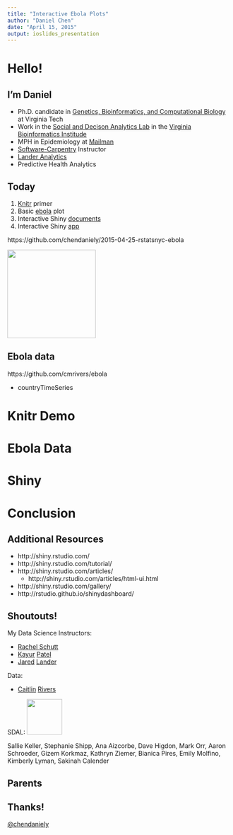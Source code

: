 ```yaml
---
title: "Interactive Ebola Plots"
author: "Daniel Chen"
date: "April 15, 2015"
output: ioslides_presentation
---
```


# Hello!

## I'm Daniel

  - Ph.D. candidate in [Genetics, Bioinformatics, and Computational Biology](http://gbcb.vbi.vt.edu/gbcb/about_program) at Virginia Tech
  - Work in the [Social and Decison Analytics Lab](http://vbi.vt.edu/sdal/about) in the [Virginia Bioinformatics Institude](http://www.vbi.vt.edu/about)
  - MPH in Epidemiology at [Mailman](http://www.mailman.columbia.edu/)
  - [Software-Carpentry](http://software-carpentry.org/) Instructor
  - [Lander Analytics](http://www.landeranalytics.com/)
  - Predictive Health Analytics

## Today
1. [Knitr](http://yihui.name/knitr/) primer
2. Basic [ebola](https://github.com/chendaniely/ebola/tree/dev-dan-shiny/data_products/shinyCountryTimeseries) plot
3. Interactive Shiny [documents](http://rmarkdown.rstudio.com/authoring_shiny.html)
4. Interactive Shiny [app](http://shiny.rstudio.com/)

https://github.com/chendaniely/2015-04-25-rstatsnyc-ebola

<img src="../images/vivian_auudience.png" style="height:200px;"/>

## Ebola data
https://github.com/cmrivers/ebola

- countryTimeSeries

# Knitr Demo

# Ebola Data

# Shiny

# Conclusion

## Additional Resources

- http://shiny.rstudio.com/
- http://shiny.rstudio.com/tutorial/
- http://shiny.rstudio.com/articles/
    - http://shiny.rstudio.com/articles/html-ui.html
- http://shiny.rstudio.com/gallery/
- http://rstudio.github.io/shinydashboard/

## Shoutouts!
My Data Science Instructors:

- [Rachel Schutt](https://www.linkedin.com/in/rachelschutt)
- [Kayur](http://kayur.org/) [Patel](https://twitter.com/foil)
- [Jared](http://www.jaredlander.com/) [Lander](https://twitter.com/jaredlander)

Data:

- [Caitlin](http://www.caitlinrivers.com/) [Rivers](https://twitter.com/cmyeaton)

SDAL: <img src="../images/sdal.png" style="height:80px;"/>

Sallie Keller, Stephanie Shipp, Ana Aizcorbe, Dave Higdon, Mark Orr, Aaron Schroeder,
Gizem Korkmaz, Kathryn Ziemer, Bianica Pires, Emily Molfino, Kimberly Lyman, Sakinah Calender

## Parents

## Thanks!

[\@chendaniely](https://twitter.com/chendaniely)

